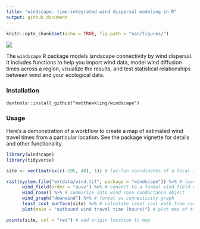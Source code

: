 ```yaml
---
title: "windscape: time-integrated wind dispersal modeling in R"
output: github_document
---
```


```r
knitr::opts_chunk$set(echo = TRUE, fig.path = "man/figures/")
```

![](https://matthewkling.github.io/img/images/windscape_hawaii.png)

The `windscape` R package models landscape connectivity by wind dispersal. It includes functions to help you import wind data, model wind diffusion times across a region, visualize the results, and test statistical relationships between wind and your ecological data.


### Installation

`devtools::install_github("matthewkling/windscape")`


### Usage

Here's a demonstration of a workflow to create a map of estimated wind travel times from a particular location. See the package vignette for details and other functionality.

```r
library(windscape)
library(tidyverse)

site <- vect(matrix(c(-105, 40), 1)) # lat-lon coordinates of a focal site

rast(system.file("extdata/wind.tif", package = "windscape")) %>% # load wind time series rasters
      wind_field(order = "uuvv") %>% # convert to a formal wind field object
      wind_rose() %>% # summarize into wind rose conductance object
      wind_graph("downwind") %>% # format as connectivity graph
      least_cost_surface(site) %>% # calculate least cost path from coordinates
      plot(main = "outbound wind travel time (hours)") # plot map of travel times

points(site, col = "red") # add origin location to map
```


<!-- ### In the wild -->

<!-- Publications that have used the `windscape` framework include: -->

<!-- -   **Kling, M.**, and D. Ackerly. (2021) Global wind patterns shape genetic differentiation, asymmetric gene flow, and genetic diversity in trees. Proceedings of the National Academy of Sciences, 118(17) [<https://doi.org/10.1073/pnas.2017317118>] -->
<!-- -   **Kling, M.**, and D. Ackerly. (2020) Global wind patterns and the vulnerability of wind-dispersed species to climate change. Nature Climate Change, 10: 868-875 [<https://doi.org/10.1038/s41558-020-0848-3>] -->
